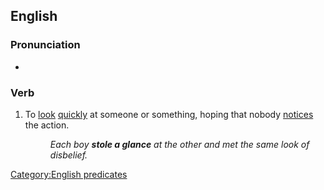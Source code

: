 ==English==

===Pronunciation===
* {{audio|en|En-au-steal a glance.ogg|Audio (AU)}}

===Verb===
{{en-verb|steal<,,stole,stolen> a glance}}

# {{lb|en|idiom}} To [[look]] [[quickly]] at someone or something, hoping that nobody [[notice]]s the action.
#: ''Each boy '''stole a glance''' at the other and met the same look of disbelief.''

[[Category:English predicates]]
